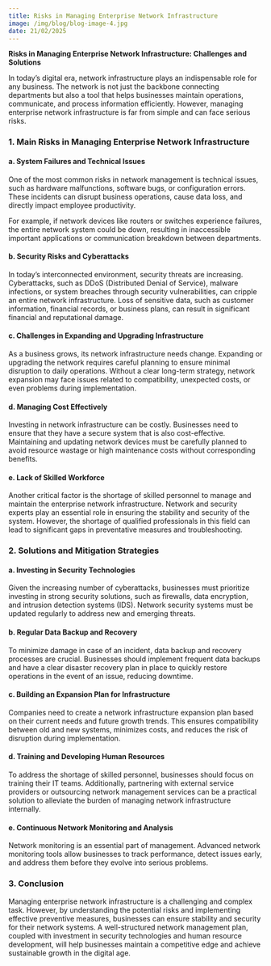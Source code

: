 ```yaml
---
title: Risks in Managing Enterprise Network Infrastructure
image: /img/blog/blog-image-4.jpg
date: 21/02/2025
---
```


**Risks in Managing Enterprise Network Infrastructure: Challenges and Solutions**

In today’s digital era, network infrastructure plays an indispensable role for any business. The network is not just the backbone connecting departments but also a tool that helps businesses maintain operations, communicate, and process information efficiently. However, managing enterprise network infrastructure is far from simple and can face serious risks.

### 1. Main Risks in Managing Enterprise Network Infrastructure

#### a. System Failures and Technical Issues

One of the most common risks in network management is technical issues, such as hardware malfunctions, software bugs, or configuration errors. These incidents can disrupt business operations, cause data loss, and directly impact employee productivity.

For example, if network devices like routers or switches experience failures, the entire network system could be down, resulting in inaccessible important applications or communication breakdown between departments.

#### b. Security Risks and Cyberattacks

In today’s interconnected environment, security threats are increasing. Cyberattacks, such as DDoS (Distributed Denial of Service), malware infections, or system breaches through security vulnerabilities, can cripple an entire network infrastructure. Loss of sensitive data, such as customer information, financial records, or business plans, can result in significant financial and reputational damage.

#### c. Challenges in Expanding and Upgrading Infrastructure

As a business grows, its network infrastructure needs change. Expanding or upgrading the network requires careful planning to ensure minimal disruption to daily operations. Without a clear long-term strategy, network expansion may face issues related to compatibility, unexpected costs, or even problems during implementation.

#### d. Managing Cost Effectively

Investing in network infrastructure can be costly. Businesses need to ensure that they have a secure system that is also cost-effective. Maintaining and updating network devices must be carefully planned to avoid resource wastage or high maintenance costs without corresponding benefits.

#### e. Lack of Skilled Workforce

Another critical factor is the shortage of skilled personnel to manage and maintain the enterprise network infrastructure. Network and security experts play an essential role in ensuring the stability and security of the system. However, the shortage of qualified professionals in this field can lead to significant gaps in preventative measures and troubleshooting.

### 2. Solutions and Mitigation Strategies

#### a. Investing in Security Technologies

Given the increasing number of cyberattacks, businesses must prioritize investing in strong security solutions, such as firewalls, data encryption, and intrusion detection systems (IDS). Network security systems must be updated regularly to address new and emerging threats.

#### b. Regular Data Backup and Recovery

To minimize damage in case of an incident, data backup and recovery processes are crucial. Businesses should implement frequent data backups and have a clear disaster recovery plan in place to quickly restore operations in the event of an issue, reducing downtime.

#### c. Building an Expansion Plan for Infrastructure

Companies need to create a network infrastructure expansion plan based on their current needs and future growth trends. This ensures compatibility between old and new systems, minimizes costs, and reduces the risk of disruption during implementation.

#### d. Training and Developing Human Resources

To address the shortage of skilled personnel, businesses should focus on training their IT teams. Additionally, partnering with external service providers or outsourcing network management services can be a practical solution to alleviate the burden of managing network infrastructure internally.

#### e. Continuous Network Monitoring and Analysis

Network monitoring is an essential part of management. Advanced network monitoring tools allow businesses to track performance, detect issues early, and address them before they evolve into serious problems.

### 3. Conclusion

Managing enterprise network infrastructure is a challenging and complex task. However, by understanding the potential risks and implementing effective preventive measures, businesses can ensure stability and security for their network systems. A well-structured network management plan, coupled with investment in security technologies and human resource development, will help businesses maintain a competitive edge and achieve sustainable growth in the digital age.
